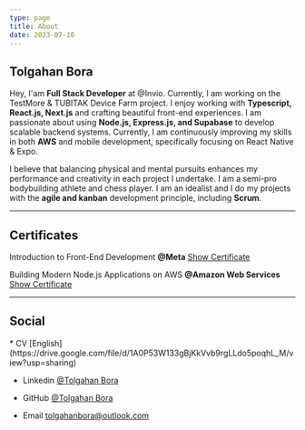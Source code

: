 ```yaml
---
type: page
title: About
date: 2023-07-16
---
```



##  Tolgahan Bora  


Hey, I'am **Full Stack Developer** at @Invio. Currently, I am working on the TestMore & TUBITAK Device Farm project. I enjoy working with **Typescript, React.js, Next.js** and crafting beautiful front-end experiences. I am passionate about using **Node.js, Express.js, and Supabase** to develop scalable backend systems. Currently, I am continuously improving my skills in both **AWS** and mobile development, specifically focusing on React Native & Expo.

I believe that balancing physical and mental pursuits enhances my performance and creativity in each project I undertake. I am a semi-pro bodybuilding athlete and chess player. I am an idealist and I do my projects with the **agile and kanban** development principle, including **Scrum**.

---
## Certificates

Introduction to Front-End Development **@Meta**  [Show Certificate](https://www.coursera.org/account/accomplishments/certificate/P8U5BHRFUS4V)


Building Modern Node.js Applications on AWS **@Amazon Web Services** [Show Certificate](https://www.coursera.org/account/accomplishments/certificate/FAW56V8HQUST)


---
## Social 

<div>
 * CV [English](https://drive.google.com/file/d/1A0P53W133gBjKkVvb9rgLLdo5poqhL_M/view?usp=sharing)

 * Linkedin [@Tolgahan Bora](https://www.linkedin.com/in/tolgahan-bora/)

 * GitHub [@Tolgahan Bora](https://github.com/tolgahanbora)

 * Email tolgahanbora@outlook.com
</div>
